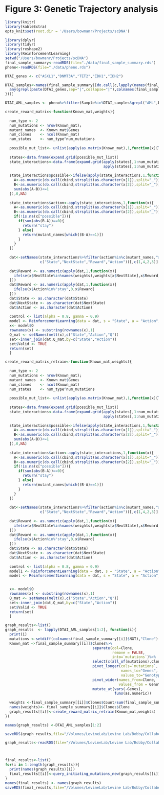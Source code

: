 # Figure 3: Genetic Trajectory analysis


```r
library(knitr)
library(kableExtra)
opts_knit$set(root.dir = '/Users/bowmanr/Projects/scDNA')
```

```r
library(dplyr)
library(tidyr)
library(reshape2)
library(ReinforcementLearning)
setwd("/Users/bowmanr/Projects/scDNA")
final_sample_summary<-readRDS(file="./data/final_sample_summary.rds")
pheno<-readRDS(file="./data/pheno.rds")
```

```r

DTAI_genes <- c("ASXL1","DNMT3A","TET2","IDH1","IDH2")

DTAI_samples<-names(final_sample_summary)[do.call(c,lapply(names(final_sample_summary),function(sample){
  any(grepl(paste(DTAI_genes,sep="|",collapse="|"),colnames(final_sample_summary[[sample]]$NGT)))
}))]

DTAI_AML_samples <- pheno%>%filter(Sample%in%DTAI_samples&grepl("AML",Dx))%>%pull(Sample)
```

```r

create_reward_matrix<-function(Known_mat,weights){
  
  num_type <- 2
  num_mutations <- nrow(Known_mat); 
  mutant_names  <- Known_mat$Genes
  num_clones    <- ncol(Known_mat)
  num_states    <- num_type^num_mutations
  
  possible_mut_list<- unlist(apply(as.matrix(Known_mat),1,function(x){list(0:max(unique(as.numeric(x[-1])))) }),recursive = FALSE)
 
  states<-data.frame(expand.grid(possible_mut_list))
  state_interactions<-data.frame(expand.grid(apply(states[,1:num_mutations],1,function(x){paste(x,collapse="_",sep="_")}),
                                             apply(states[,1:num_mutations],1,function(x){paste(x,collapse="_",sep="_")})))
  
  state_interactions$possible<-ifelse(apply(state_interactions,1,function(x){
    A<-as.numeric(do.call(cbind,strsplit(as.character(x[1]),split="_")))
    B<-as.numeric(do.call(cbind,strsplit(as.character(x[2]),split="_")))
    sum(abs(A-B))<=1
  }),0,NA)
  
  state_interactions$action<-apply(state_interactions,1,function(x){
    A<-as.numeric(do.call(cbind,strsplit(as.character(x[1]),split="_")))
    B<-as.numeric(do.call(cbind,strsplit(as.character(x[2]),split="_")))
    if(!is.na(x["possible"])){
      if(sum(abs(B-A))==0){
        return("stay")
      } else{
        return(mutant_names[which((B-A)==1)])
      }
    }
  })
  
  dat<-setNames(state_interactions%>%filter(action%in%c(mutant_names,"stay")),
                c("State","NextState","Reward","Action"))[,c(1,4,2,3)]
  
  dat$Reward <- as.numeric(apply(dat,1,function(x){
    ifelse(x$NextState%in%names(weights),weights[x$NextState],x$Reward)
  }))
  dat$Reward <- as.numeric(apply(dat,1,function(x){
    ifelse(x$Action%in%"stay",0,x$Reward)
  }))
  dat$State <- as.character(dat$State)
  dat$NextState <- as.character(dat$NextState)
  dat$Action <- as.character(dat$Action)
  
  control <- list(alpha = 0.8, gamma = 0.9)
  model <- ReinforcementLearning(data = dat, s = "State", a = "Action", r = "Reward",  s_new = "NextState",  iter =  1,control=control)
  x<- model$Q
  rownames(x) <- substring(rownames(x),1)
  Q_mat <- setNames(melt(x),c("State","Action","Q"))
  set<-inner_join(dat,Q_mat,by=c("State","Action"))
  set$Valid <- TRUE
  return(set)
  }

```

```r

create_reward_matrix_retrain<-function(Known_mat,weights){
  
  num_type <- 2
  num_mutations <- nrow(Known_mat); 
  mutant_names  <- Known_mat$Genes
  num_clones    <- ncol(Known_mat)
  num_states    <- num_type^num_mutations
  
  possible_mut_list<- unlist(apply(as.matrix(Known_mat),1,function(x){list(0:max(unique(as.numeric(x[-1])))) }),recursive = FALSE)
 
  states<-data.frame(expand.grid(possible_mut_list))
  state_interactions<-data.frame(expand.grid(apply(states[,1:num_mutations],1,function(x){paste(x,collapse="_",sep="_")}),
                                             apply(states[,1:num_mutations],1,function(x){paste(x,collapse="_",sep="_")})))
  
  state_interactions$possible<-ifelse(apply(state_interactions,1,function(x){
    A<-as.numeric(do.call(cbind,strsplit(as.character(x[1]),split="_")))
    B<-as.numeric(do.call(cbind,strsplit(as.character(x[2]),split="_")))
    sum(abs(A-B))<=1
  }),0,NA)
  
  state_interactions$action<-apply(state_interactions,1,function(x){
    A<-as.numeric(do.call(cbind,strsplit(as.character(x[1]),split="_")))
    B<-as.numeric(do.call(cbind,strsplit(as.character(x[2]),split="_")))
    if(!is.na(x["possible"])){
      if(sum(abs(B-A))==0){
        return("stay")
      } else{
        return(mutant_names[which((B-A)==1)])
      }
    }
  })
  
  dat<-setNames(state_interactions%>%filter(action%in%c(mutant_names,"stay")),
                c("State","NextState","Reward","Action"))[,c(1,4,2,3)]
  
  dat$Reward <- as.numeric(apply(dat,1,function(x){
    ifelse(x$NextState%in%names(weights),weights[x$NextState],x$Reward)
  }))
  dat$Reward <- as.numeric(apply(dat,1,function(x){
    ifelse(x$Action%in%"stay",0,x$Reward)
  }))
  dat$State <- as.character(dat$State)
  dat$NextState <- as.character(dat$NextState)
  dat$Action <- as.character(dat$Action)
  
  control <- list(alpha = 0.8, gamma = 0.9)
  model1 <- ReinforcementLearning(data = dat, s = "State", a = "Action", r = "Reward",  s_new = "NextState",  iter =  1,control=control)
  model <- ReinforcementLearning(data = dat, s = "State", a = "Action", r = "Reward",  s_new = "NextState",  iter =  1000,control=list(alpha = 0.8, gamma = 0.9,epsilon=0.4),model=model1)

  
  x<- model$Q
  rownames(x) <- substring(rownames(x),1)
  Q_mat <- setNames(melt(x),c("State","Action","Q"))
  set<-inner_join(dat,Q_mat,by=c("State","Action"))
  set$Valid <- TRUE
  return(set)
  }
```


```r
graph_results<-list()
graph_results  <- lapply(DTAI_AML_samples[1:2], function(i){
  print(i)
  mutations <-setdiff(colnames(final_sample_summary[[i]]$NGT),"Clone")
  Known_mat <-final_sample_summary[[i]]$Clones%>%
                                        separate(col=Clone,
                                                 remove = FALSE,
                                                 into=`mutations`)%>%
                                        select(c(all_of(mutations),Clone))%>%
                                        pivot_longer(cols=`mutations`,
                                                     names_to="Genes",
                                                     values_to="Genotype")%>%
                                        pivot_wider(names_from=Clone,
                                                    values_from = Genotype)%>%
                                        mutate_at(vars(-Genes), 
                                                  funs(as.numeric))
                                              
  weights <-final_sample_summary[[i]]$Clones$Count/sum(final_sample_summary[[i]]$Clones$Count)*100
  names(weights)<- final_sample_summary[[i]]$Clones$Clone
  graph_results[[i]]<-create_reward_matrix_retrain(Known_mat,weights)
})

names(graph_results) <-DTAI_AML_samples[1:2]
```

```r

saveRDS(graph_results,file="/Volumes/LevineLab/Levine Lab/Bobby/Collaborations/MissionBio/Analysis/2020/January/MDP_results.rds")

graph_results<-readRDS(file="/Volumes/LevineLab/Levine Lab/Bobby/Collaborations/MissionBio/Analysis/2020/January/MDP_results.rds")



final_results<-list()
for(i in 1:length(graph_results)){
  print(names(graph_results)[i])
  final_results[[i]]<-query_initiating_mutations_new(graph_results[[i]])
}
names(final_results) <- names(graph_results)
saveRDS(final_results,file="/Volumes/LevineLab/Levine Lab/Bobby/Collaborations/MissionBio/Analysis/2020/January/MDP_trajectory_for_each_gene.rds")

```

